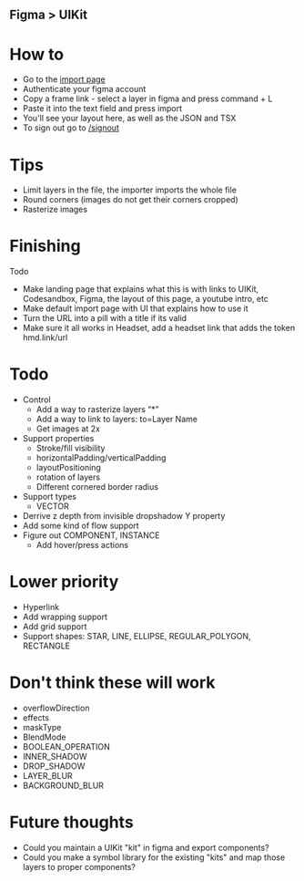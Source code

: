 ## Figma > UIKit

# How to

- Go to the [import page](/import)
- Authenticate your figma account
- Copy a frame link - select a layer in figma and press command + L
- Paste it into the text field and press import
- You'll see your layout here, as well as the JSON and TSX
- To sign out go to [/signout](/signout)

# Tips

- Limit layers in the file, the importer imports the whole file
- Round corners (images do not get their corners cropped)
- Rasterize images

# Finishing

Todo

- Make landing page that explains what this is with links to UIKit, Codesandbox, Figma, the layout of this page, a youtube intro, etc
- Make default import page with UI that explains how to use it
- Turn the URL into a pill with a title if its valid
- Make sure it all works in Headset, add a headset link that adds the token hmd.link/url

# Todo

- Control
  - Add a way to rasterize layers “\*”
  - Add a way to link to layers: to=Layer Name
  - Get images at 2x
- Support properties
  - Stroke/fill visibility
  - horizontalPadding/verticalPadding
  - layoutPositioning
  - rotation of layers
  - Different cornered border radius
- Support types
  - VECTOR
- Derrive z depth from invisible dropshadow Y property
- Add some kind of flow support
- Figure out COMPONENT, INSTANCE
  - Add hover/press actions

# Lower priority

- Hyperlink
- Add wrapping support
- Add grid support
- Support shapes: STAR, LINE, ELLIPSE, REGULAR_POLYGON, RECTANGLE

# Don't think these will work

- overflowDirection
- effects
- maskType
- BlendMode
- BOOLEAN_OPERATION
- INNER_SHADOW
- DROP_SHADOW
- LAYER_BLUR
- BACKGROUND_BLUR

# Future thoughts

- Could you maintain a UIKit "kit" in figma and export components?
- Could you make a symbol library for the existing "kits" and map those layers to proper components?
